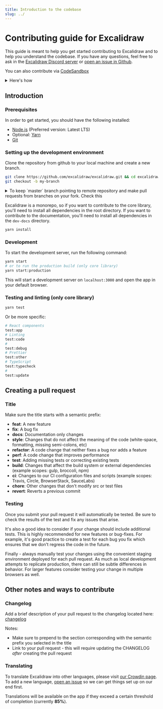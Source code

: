 ```yaml
---
title: Introduction to the codebase
slug: ../
---
```


# Contributing guide for Excalidraw

This guide is meant to help you get started contributing to Excalidraw and to help you understand the codebase. If you have any questions, feel free to ask in the [Excalidraw Discord server](https://discord.gg/UexuTaE) or [open an issue in Github](https://github.com/excalidraw/excalidraw/issues/new).

You can also contribute via [CodeSandbox](https://codesandbox.io/p/github/excalidraw/excalidraw)

<details>
<summary>Here's how</summary>

1. Go to https://codesandbox.io/p/github/excalidraw/excalidraw
2. Connect your GitHub account
3. Go to Git tab on left side
4. Tap on `Fork Sandbox`
5. Write your code
6. Commit and PR automatically

</details>

## Introduction

### Prerequisites

In order to get started, you should have the following installed:

- [Node.js](https://nodejs.org/) (Preferred version: Latest LTS)
- Optional: [Yarn](https://yarnpkg.com/)
- [Git](https://git-scm.com/)

### Setting up the development environment

Clone the repository from github to your local machine and create a new branch.

```bash
git clone https://github.com/excalidraw/excalidraw.git && cd excalidraw
git checkout -b my-branch
```

<details>
<summary>To keep `master` branch pointing to remote repository and make pull requests from branches on your fork. Check this
</summary>
Run the following commands to set up your local repository to track the upstream repository.

```bash
git remote add upstream https://github.com/excalidraw/excalidraw.git
git fetch upstream
git branch --set-upstream-to=upstream/master master
```

</details>

Excalidraw is a monorepo, so if you want to contribute to the core library, you'll need to install all dependencies in the root directory. If you want to contribute to the documentation, you'll need to install all dependencies in the `dev-docs` directory.

```bash
yarn install
```

### Development

To start the development server, run the following command:

```bash
yarn start
# or to run the production build (only core library)
yarn start:production
```

This will start a development server on `localhost:3000` and open the app in your default browser.

### Testing and linting (only core library)

```bash
yarn test
```

Or be more specific:

```bash
# React components
test:app
# Linting
test:code
#
test:debug
# Prettier
test:other
# TypeScript
test:typecheck
#
test:update
```

## Creating a pull request

### Title

Make sure the title starts with a semantic prefix:

- **feat**: A new feature
- **fix**: A bug fix
- **docs**: Documentation only changes
- **style**: Changes that do not affect the meaning of the code (white-space, formatting, missing semi-colons, etc)
- **refactor**: A code change that neither fixes a bug nor adds a feature
- **perf**: A code change that improves performance
- **test**: Adding missing tests or correcting existing tests
- **build**: Changes that affect the build system or external dependencies (example scopes: gulp, broccoli, npm)
- **ci**: Changes to our CI configuration files and scripts (example scopes: Travis, Circle, BrowserStack, SauceLabs)
- **chore**: Other changes that don't modify src or test files
- **revert**: Reverts a previous commit

### Testing

Once you submit your pull request it will automatically be tested. Be sure to check the results of the test and fix any issues that arise.

It's also a good idea to consider if your change should include additional tests. This is highly recommended for new features or bug-fixes. For example, it's good practice to create a test for each bug you fix which ensures that we don't regress the code in the future.

Finally - always manually test your changes using the convenient staging environment deployed for each pull request. As much as local development attempts to replicate production, there can still be subtle differences in behavior. For larger features consider testing your change in multiple browsers as well.

## Other notes and ways to contribute

### Changelog

Add a brief description of your pull request to the changelog located here: [changelog](https://github.com/excalidraw/excalidraw/blob/master/CHANGELOG.md)

Notes:

- Make sure to prepend to the section corresponding with the semantic prefix you selected in the title
- Link to your pull request - this will require updating the CHANGELOG _after_ creating the pull request

### Translating

To translate Excalidraw into other languages, please visit [our Crowdin page](https://crowdin.com/project/excalidraw). To add a new language, [open an issue](https://github.com/excalidraw/excalidraw/issues/new) so we can get things set up on our end first.

Translations will be available on the app if they exceed a certain threshold of completion (currently **85%**).
